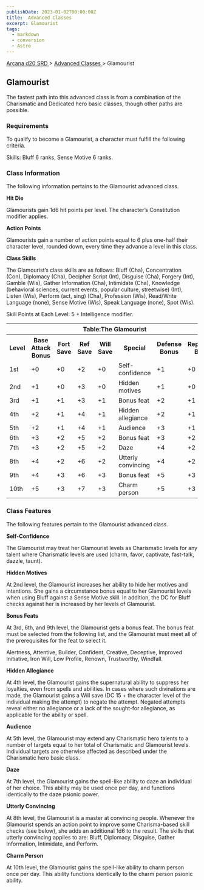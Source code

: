 ```yaml
---
publishDate: 2023-01-02T00:00:00Z
title:  Advanced Classes 
excerpt: Glamourist
tags:
  - markdown
  - conversion
  - Astro
---
```


[ Arcana d20 SRD ](/#arcanaD20) > [ Advanced Classes ](arcana-d20-srd-advanced-classes-index) > Glamourist

##  Glamourist

The fastest path into this advanced class is from a combination of the
Charismatic and Dedicated hero basic classes, though other paths are possible.

###  Requirements

To qualify to become a Glamourist, a character must fulfill the following
criteria.

Skills: Bluff 6 ranks, Sense Motive 6 ranks.

###  Class Information

The following information pertains to the Glamourist advanced class.

**Hit Die**

Glamourists gain 1d6 hit points per level. The character’s Constitution
modifier applies.

**Action Points**

Glamourists gain a number of action points equal to 6 plus one-half their
character level, rounded down, every time they advance a level in this class.

**Class Skills**

The Glamourist’s class skills are as follows: Bluff (Cha), Concentration
(Con), Diplomacy (Cha), Decipher Script (Int), Disguise (Cha), Forgery (Int),
Gamble (Wis), Gather Information (Cha), Intimidate (Cha), Knowledge
(behavioral sciences, current events, popular culture, streetwise) (Int),
Listen (Wis), Perform (act, sing) (Cha), Profession (Wis), Read/Write Language
(none), Sense Motive (Wis), Speak Language (none), Spot (Wis).

Skill Points at Each Level: 5 + Intelligence modifier.


<table> <tr> <th colspan="8"> Table:The Glamourist </th> </tr> <tr> <th> Level </th> <th> Base Attack Bonus </th> <th> Fort Save </th> <th> Ref Save </th> <th> Will Save </th> <th> Special </th> <th> Defense Bonus </th> <th> Reputation Bonus </th> </tr> <tr> <td> 1st </td> <td> +0 </td> <td> +0 </td> <td> +2 </td> <td> +0 </td> <td> Self-confidence </td> <td> +1 </td> <td> +0 </td> </tr> <tr class="shaded"> <td> 2nd </td> <td> +1 </td> <td> +0 </td> <td> +3 </td> <td> +0 </td> <td> Hidden motives </td> <td> +1 </td> <td> +0 </td> </tr> <tr> <td> 3rd </td> <td> +1 </td> <td> +1 </td> <td> +3 </td> <td> +1 </td> <td> Bonus feat </td> <td> +2 </td> <td> +1 </td> </tr> <tr class="shaded"> <td> 4th </td> <td> +2 </td> <td> +1 </td> <td> +4 </td> <td> +1 </td> <td> Hidden allegiance </td> <td> +2 </td> <td> +1 </td> </tr> <tr> <td> 5th </td> <td> +2 </td> <td> +1 </td> <td> +4 </td> <td> +1 </td> <td> Audience </td> <td> +3 </td> <td> +1 </td> </tr> <tr class="shaded"> <td> 6th </td> <td> +3 </td> <td> +2 </td> <td> +5 </td> <td> +2 </td> <td> Bonus feat </td> <td> +3 </td> <td> +2 </td> </tr> <tr> <td> 7th </td> <td> +3 </td> <td> +2 </td> <td> +5 </td> <td> +2 </td> <td> Daze </td> <td> +4 </td> <td> +2 </td> </tr> <tr class="shaded"> <td> 8th </td> <td> +4 </td> <td> +2 </td> <td> +6 </td> <td> +2 </td> <td> Utterly convincing </td> <td> +4 </td> <td> +2 </td> </tr> <tr> <td> 9th </td> <td> +4 </td> <td> +3 </td> <td> +6 </td> <td> +3 </td> <td> Bonus feat </td> <td> +5 </td> <td> +3 </td> </tr> <tr class="shaded"> <td> 10th </td> <td> +5 </td> <td> +3 </td> <td> +7 </td> <td> +3 </td> <td> Charm person </td> <td> +5 </td> <td> +3 </td> </tr> </table>


###  Class Features

The following features pertain to the Glamourist advanced class.

**Self-Confidence**

The Glamourist may treat her Glamourist levels as Charismatic levels for any
talent where Charismatic levels are used (charm, favor, captivate, fast-talk,
dazzle, taunt).

**Hidden Motives**

At 2nd level, the Glamourist increases her ability to hide her motives and
intentions. She gains a circumstance bonus equal to her Glamourist levels when
using Bluff against a Sense Motive skill. In addition, the DC for Bluff checks
against her is increased by her levels of Glamourist.

**Bonus Feats**

At 3rd, 6th, and 9th level, the Glamourist gets a bonus feat. The bonus feat
must be selected from the following list, and the Glamourist must meet all of
the prerequisites for the feat to select it.

Alertness, Attentive, Builder, Confident, Creative, Deceptive, Improved
Initiative, Iron Will, Low Profile, Renown, Trustworthy, Windfall.

**Hidden Allegiance**

At 4th level, the Glamourist gains the supernatural ability to suppress her
loyalties, even from spells and abilities. In cases where such divinations are
made, the Glamourist gains a Will save (DC 15 + the character level of the
individual making the attempt) to negate the attempt. Negated attempts reveal
either no allegiance or a lack of the sought-for allegiance, as applicable for
the ability or spell.

**Audience**

At 5th level, the Glamourist may extend any Charismatic hero talents to a
number of targets equal to her total of Charismatic and Glamourist levels.
Individual targets are otherwise affected as described under the Charismatic
hero basic class.

**Daze**

At 7th level, the Glamourist gains the spell-like ability to daze an
individual of her choice. This ability may be used once per day, and functions
identically to the daze psionic power.

**Utterly Convincing**

At 8th level, the Glamourist is a master at convincing people. Whenever the
Glamourist spends an action point to improve some Charisma-based skill checks
(see below), she adds an additional 1d6 to the result. The skills that utterly
convincing applies to are: Bluff, Diplomacy, Disguise, Gather Information,
Intimidate, and Perform.

**Charm Person**

At 10th level, the Glamourist gains the spell-like ability to charm person
once per day. This ability functions identically to the charm person psionic
ability.

